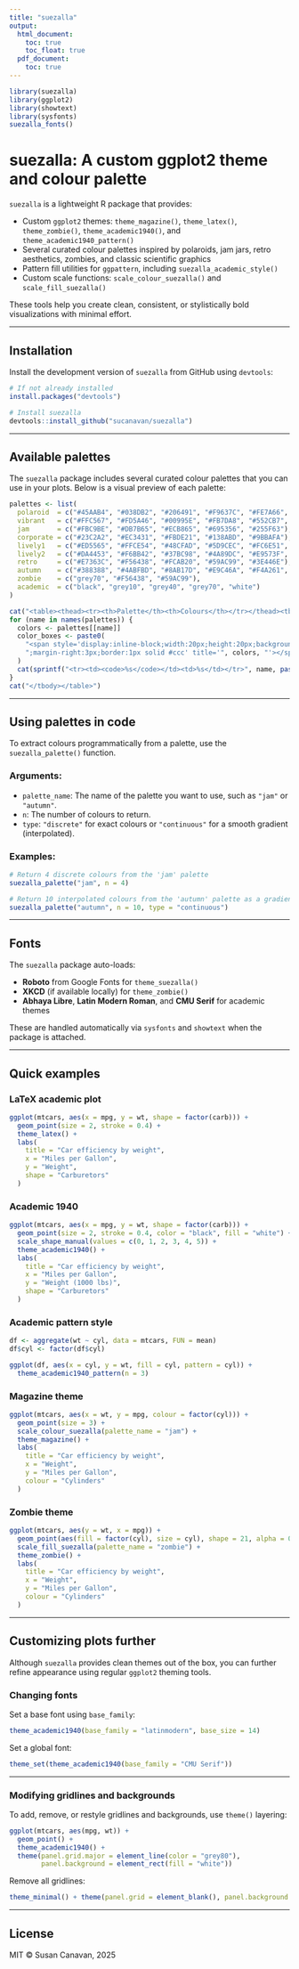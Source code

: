 ```yaml
---
title: "suezalla"
output:
  html_document:
    toc: true
    toc_float: true
  pdf_document:
    toc: true
---
```


```r
library(suezalla)
library(ggplot2)
library(showtext)
library(sysfonts)
suezalla_fonts()
```

# suezalla: A custom ggplot2 theme and colour palette

`suezalla` is a lightweight R package that provides:

- Custom `ggplot2` themes: `theme_magazine()`, `theme_latex()`, `theme_zombie()`, `theme_academic1940()`, and `theme_academic1940_pattern()`
- Several curated colour palettes inspired by polaroids, jam jars, retro aesthetics, zombies, and classic scientific graphics
- Pattern fill utilities for `ggpattern`, including `suezalla_academic_style()`
- Custom scale functions: `scale_colour_suezalla()` and `scale_fill_suezalla()`

These tools help you create clean, consistent, or stylistically bold visualizations with minimal effort.

---

## Installation

Install the development version of `suezalla` from GitHub using `devtools`:

```r
# If not already installed
install.packages("devtools")

# Install suezalla
devtools::install_github("sucanavan/suezalla")
```

---

## Available palettes

The `suezalla` package includes several curated colour palettes that you can use in your plots. Below is a visual preview of each palette:

```r
palettes <- list(
  polaroid  = c("#45AAB4", "#038DB2", "#206491", "#F9637C", "#FE7A66", "#FBB45C"),
  vibrant   = c("#FFC567", "#FD5A46", "#00995E", "#FB7DA8", "#552CB7", "#058CD7"),
  jam       = c("#FBC9BE", "#DB7B65", "#ECB865", "#695356", "#255F63"),
  corporate = c("#23C2A2", "#EC3431", "#FBDE21", "#138ABD", "#9BBAFA"),
  lively1   = c("#ED5565", "#FFCE54", "#48CFAD", "#5D9CEC", "#FC6E51", "#A0D468", "#4FC1E9", "#AC92EC"),
  lively2   = c("#DA4453", "#F6BB42", "#37BC98", "#4A89DC", "#E9573F", "#8CC152", "#3BAFDA", "#967ADC"),
  retro     = c("#E7363C", "#F56438", "#FCAB20", "#59AC99", "#3E446E"),
  autumn    = c("#388388", "#4ABFBD", "#8AB17D", "#E9C46A", "#F4A261", "#E76F51"),
  zombie    = c("grey70", "#F56438", "#59AC99"),
  academic  = c("black", "grey10", "grey40", "grey70", "white")
)

cat("<table><thead><tr><th>Palette</th><th>Colours</th></tr></thead><tbody>")
for (name in names(palettes)) {
  colors <- palettes[[name]]
  color_boxes <- paste0(
    "<span style='display:inline-block;width:20px;height:20px;background-color:", colors,
    ";margin-right:3px;border:1px solid #ccc' title='", colors, "'></span>"
  )
  cat(sprintf("<tr><td><code>%s</code></td><td>%s</td></tr>", name, paste(color_boxes, collapse = "")))
}
cat("</tbody></table>")
```

---

## Using palettes in code

To extract colours programmatically from a palette, use the `suezalla_palette()` function.

### Arguments:

- `palette_name`: The name of the palette you want to use, such as `"jam"` or `"autumn"`.
- `n`: The number of colours to return.
- `type`: `"discrete"` for exact colours or `"continuous"` for a smooth gradient (interpolated).

### Examples:

```r
# Return 4 discrete colours from the 'jam' palette
suezalla_palette("jam", n = 4)

# Return 10 interpolated colours from the 'autumn' palette as a gradient
suezalla_palette("autumn", n = 10, type = "continuous")
```

---

## Fonts

The `suezalla` package auto-loads:

- **Roboto** from Google Fonts for `theme_suezalla()`
- **XKCD** (if available locally) for `theme_zombie()`
- **Abhaya Libre**, **Latin Modern Roman**, and **CMU Serif** for academic themes

These are handled automatically via `sysfonts` and `showtext` when the package is attached.

---

## Quick examples

### LaTeX academic plot

```r
ggplot(mtcars, aes(x = mpg, y = wt, shape = factor(carb))) +
  geom_point(size = 2, stroke = 0.4) +
  theme_latex() +
  labs(
    title = "Car efficiency by weight",
    x = "Miles per Gallon",
    y = "Weight",
    shape = "Carburetors"
  )
```

### Academic 1940

```r
ggplot(mtcars, aes(x = mpg, y = wt, shape = factor(carb))) +
  geom_point(size = 2, stroke = 0.4, color = "black", fill = "white") +
  scale_shape_manual(values = c(0, 1, 2, 3, 4, 5)) +
  theme_academic1940() +
  labs(
    title = "Car efficiency by weight",
    x = "Miles per Gallon",
    y = "Weight (1000 lbs)",
    shape = "Carburetors"
  )
```

### Academic pattern style

```r
df <- aggregate(wt ~ cyl, data = mtcars, FUN = mean)
df$cyl <- factor(df$cyl)

ggplot(df, aes(x = cyl, y = wt, fill = cyl, pattern = cyl)) +
  theme_academic1940_pattern(n = 3)
```

### Magazine theme

```r
ggplot(mtcars, aes(x = wt, y = mpg, colour = factor(cyl))) +
  geom_point(size = 3) +
  scale_colour_suezalla(palette_name = "jam") +
  theme_magazine() +
  labs(
    title = "Car efficiency by weight",
    x = "Weight",
    y = "Miles per Gallon",
    colour = "Cylinders"
  )
```

### Zombie theme

```r
ggplot(mtcars, aes(y = wt, x = mpg)) + 
  geom_point(aes(fill = factor(cyl), size = cyl), shape = 21, alpha = 0.8) + 
  scale_fill_suezalla(palette_name = "zombie") + 
  theme_zombie() +
  labs(
    title = "Car efficiency by weight",
    x = "Weight",
    y = "Miles per Gallon",
    colour = "Cylinders"
  )
```

---

## Customizing plots further

Although `suezalla` provides clean themes out of the box, you can further refine appearance using regular `ggplot2` theming tools.

### Changing fonts

Set a base font using `base_family`:

```r
theme_academic1940(base_family = "latinmodern", base_size = 14)
```

Set a global font:

```r
theme_set(theme_academic1940(base_family = "CMU Serif"))
```

---

### Modifying gridlines and backgrounds

To add, remove, or restyle gridlines and backgrounds, use `theme()` layering:

```r
ggplot(mtcars, aes(mpg, wt)) +
  geom_point() +
  theme_academic1940() +
  theme(panel.grid.major = element_line(color = "grey80"),
        panel.background = element_rect(fill = "white"))
```

Remove all gridlines:

```r
theme_minimal() + theme(panel.grid = element_blank(), panel.background = element_blank())
```

---

## License

MIT © Susan Canavan, 2025
